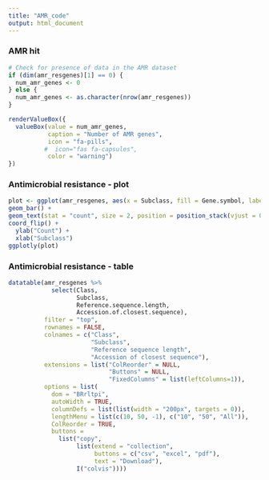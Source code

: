 ```yaml
---
title: "AMR_code"
output: html_document
---
```


### AMR hit
    
```r
# Check for presence of data in the AMR dataset
if (dim(amr_resgenes)[1] == 0) {
  num_amr_genes <- 0
} else {
  num_amr_genes <- as.character(nrow(amr_resgenes))
}

renderValueBox({
  valueBox(value = num_amr_genes,
           caption = "Number of AMR genes",
           icon = "fa-pills",
          #  icon="fas fa-capsules",
           color = "warning")
})

```

### Antimicrobial resistance - plot

```r
plot <- ggplot(amr_resgenes, aes(x = Subclass, fill = Gene.symbol, label = Gene.symbol)) +
geom_bar() +
geom_text(stat = "count", size = 2, position = position_stack(vjust = 0.5)) +
coord_flip() +
  ylab("Count") +
  xlab("Subclass")
ggplotly(plot)
```

### Antimicrobial resistance - table

```r
datatable(amr_resgenes %>%
            select(Class,
                   Subclass,
                   Reference.sequence.length,
                   Accession.of.closest.sequence),
          filter = "top",
          rownames = FALSE,
          colnames = c("Class",
                       "Subclass",
                       "Reference sequence length",
                       "Accession of closest sequence"),
          extensions = list("ColReorder" = NULL,
                            "Buttons" = NULL,
                            "FixedColumns" = list(leftColumns=1)),
          options = list(
            dom = "BRrltpi",
            autoWidth = TRUE,
            columnDefs = list(list(width = "200px", targets = 0)),
            lengthMenu = list(c(10, 50, -1), c("10", "50", "All")),
            ColReorder = TRUE,
            buttons =
              list("copy",
                   list(extend = "collection",
                        buttons = c("csv", "excel", "pdf"),
                        text = "Download"),
                   I("colvis"))))
```
